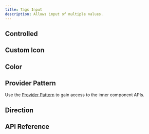 ```yaml
---
title: Tags Input
description: Allows input of multiple values.
---
```











<Framework id="svelte">
	<Preview framework="svelte" files={{ 'app.svelte': DefaultSvelteRaw }} client:visible>
		<DefaultSvelte client:visible />
	</Preview>
</Framework>
<Framework id="react">
	<Preview framework="react" files={{ 'app.tsx': DefaultReactRaw }} client:visible>
		<DefaultReact client:visible />
	</Preview>
</Framework>

## Controlled

<Framework id="svelte">
	<Preview framework="svelte" files={{ 'app.svelte': ControlledSvelteRaw }} client:visible>
		<ControlledSvelte client:visible />
	</Preview>
</Framework>
<Framework id="react">
	<Preview framework="react" files={{ 'app.tsx': ControlledReactRaw }} client:visible>
		<ControlledReact client:visible />
	</Preview>
</Framework>

## Custom Icon

<Framework id="svelte">
	<Preview framework="svelte" files={{ 'app.svelte': CustomIconSvelteRaw }} client:visible>
		<CustomIconSvelte client:visible />
	</Preview>
</Framework>

## Color

<Framework id="svelte">
	<Preview framework="svelte" files={{ 'app.svelte': ColorSvelteRaw }} client:visible>
		<ColorSvelte client:visible />
	</Preview>
</Framework>

## Provider Pattern

Use the [Provider Pattern](/docs/get-started/fundamentals#provider-pattern) to gain access to the inner component APIs.

<Framework id="svelte">
	<Preview framework="svelte" files={{ 'app.svelte': ProviderSvelteRaw }} client:visible>
		<ProviderSvelte client:visible />
	</Preview>
</Framework>

## Direction

<Framework id="svelte">
	<Preview framework="svelte" files={{ 'app.svelte': DirSvelteRaw }} client:visible>
		<DirSvelte client:visible />
	</Preview>
</Framework>

## API Reference

<ApiTable />
